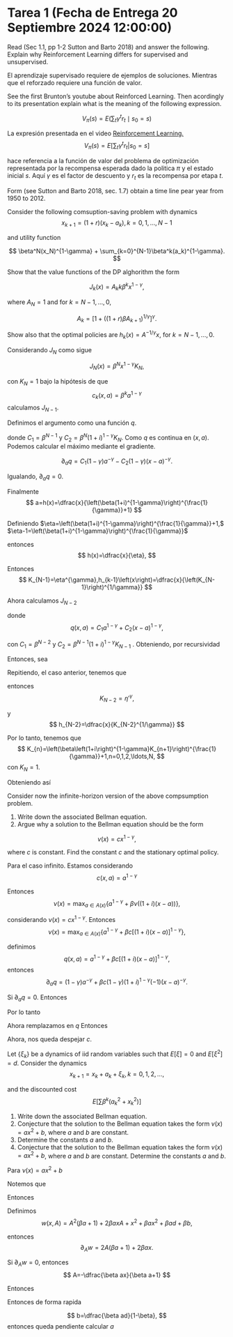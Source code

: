 # Tarea 1 (Fecha de Entrega 20 Septiembre 2024 12:00:00)

:::{#exr-1}
Read (Sec 1.1, pp 1-2 Sutton and Barto 2018) and answer the following. Explain why Reinforcement Learning differs for supervised and unsupervised. 
:::


:::{#sol-s1}
El aprendizaje supervisado requiere de ejemplos de soluciones. Mientras que el reforzado requiere una función de valor. 
:::


:::{#exr-2}

See the first Brunton's youtube about Reinforced Learning. Then acordingly to its presentation explain what is the meaning of the following expression.

$$
V_\pi(s) = E\left(\sum_t\gamma^tr_t\mid s_0=s\right)
$$
:::


:::{#sol-s2}
La expresión presentada en el video [Reinforcement Learning.](https://www.youtube.com/watch?v=0MNVhXEX9to&list=PLMrJAkhIeNNQe1JXNvaFvURxGY4gE9k74)
$$
V_\pi (s) = E\left[\left. \sum_{t}\gamma^t r_t \right| s_0 = s\right]
$$

hace referencia a la función de valor del problema de optimización representada por la recompensa esperada dado la politica $\pi$ y el estado inicial $s$. Aquí $\gamma$ es el factor de descuento y $r_t$ es la recompensa por etapa $t$.
:::




:::{#exr-3}
Form (see Sutton and Barto 2018, sec. 1.7) obtain a time line pear year from 1950 to 2012.
:::







:::{#exr-4}
Consider the following comsuption-saving problem with dynamics
$$
x_{k+1} = (1+r)(x_k-a_k), k = 0,1,\ldots,N-1
$$

and utility function

$$
\beta^N(x_N)^{1-\gamma} + \sum_{k=0}^{N-1}\beta^k(a_k)^{1-\gamma}.
$$

Show that the value functions of the DP alghorithm the form

$$
J_k(x) = A_kk\beta^k x^{1-\gamma},
$$

where $A_N=1$ and for $k=N-1,\ldots,0$,

$$
A_k = \left[1 + \left((1+r)\beta A_{k+1}\right)^{1/\gamma}\right]^\gamma.
$$

Show also that the optimal policies are $h_k(x) = A^{-1/\gamma}x$, for $k = N-1,\ldots,0$.
:::




::: {#sol-4}

::: {#sol-4}

Considerando $J_{N}$ como sigue

$$
J_{N}\left(x\right)=\beta^{N}x^{1-\gamma}K_{N},
$$

con $K_{N}=1$ bajo la hipótesis de que 
$$
c_{k}\left(x,a\right)=\beta^{k}a^{1-\gamma}
$$
 calculamos $J_{N-1}$. 

\begin{align*}
J_{N-1}\left(x\right) & =\max_{a\in A\left(x\right)}\left\{ c_{N-1}(x,a)+J_{N}\left((1+i)(x-a)\right)\right\} \\
 & =\max_{a\in A\left(x\right)}\left\{ \beta^{N-1}a^{1-\gamma}+\beta^{N}\left((1+i)(x-a)\right)^{1-\gamma}\right\} 
\end{align*}

Definimos el argumento como una función $q$.

\begin{align*}
q(x,a) & =\beta^{N-1}a^{1-\gamma}+\beta^{N}\left((1+i)(x-a)\right)^{1-\gamma}\\
 & =C_{1}a^{1-\gamma}+C_{2}\left(x-a\right)^{1-\gamma},
\end{align*}

donde $C_{1}=\beta^{N-1}$ y $C_{2}=\beta^{N}(1+i)^{1-\gamma}K_{N}.$
Como $q$ es continua en $\left(x,a\right)$. Podemos calcular el
máximo mediante el gradiente. 

$$
\partial_{a}q=C_{1}\left(1-\gamma\right)a^{-\gamma}-C_{2}(1-\gamma)\left(x-a\right)^{-\gamma}.
$$

Igualando, $\partial_{a}q=0$. 
\begin{align*}
C_{1}a^{-\gamma} & =C_{2}\left(x-a\right)^{-\gamma}\\
\dfrac{C_{1}}{C_{2}} & =\left(\dfrac{x-a}{a}\right)^{-\gamma}\\
\left(\dfrac{C_{1}}{C_{2}}\right)^{-\frac{1}{\gamma}} & =\frac{x}{a}-1\\
\left(\dfrac{C_{1}}{C_{2}}\right)^{-\frac{1}{\gamma}}+1 & =\frac{x}{a}\\
a & =\dfrac{x}{\left(\dfrac{C_{1}}{C_{2}}\right)^{-\frac{1}{\gamma}}+1}
\end{align*}

Finalmente 
$$
a=h(x)=\dfrac{x}{\left(\beta(1+i)^{1-\gamma}\right)^{\frac{1}{\gamma}}+1}
$$

Definiendo $\eta=\left(\beta(1+i)^{1-\gamma}\right)^{\frac{1}{\gamma}}+1,$
$\eta-1=\left(\beta(1+i)^{1-\gamma}\right)^{\frac{1}{\gamma}}$

entonces 
$$
h(x)=\dfrac{x}{\eta},
$$

\begin{align*}
J_{N-1}(x) & =\beta^{N-1}\left(\dfrac{x}{\eta}\right)^{1-\gamma}+\beta^{N}\left((1+i)\left(x-\dfrac{x}{\eta}\right)\right)^{1-\gamma}\\
 & =\beta^{N-1}x^{1-\gamma}\left(\eta^{\gamma-1}+\beta\left(1+i\right)^{1-\gamma}\left(\dfrac{\eta-1}{\eta}\right)^{1-\gamma}\right)\\
 & =\beta^{N-1}x^{1-\gamma}\eta^{\gamma-1}\left(1+\beta\left(1+i\right)^{1-\gamma}\left(\eta-1\right)^{1-\gamma}\right)\\
 & =\beta^{N-1}x^{1-\gamma}\eta^{\gamma-1}\left(1+\beta\left(1+i\right)^{1-\gamma}\left(\eta-1\right)^{1-\gamma}\right)\\
 & =\beta^{N-1}x^{1-\gamma}\eta^{\gamma-1}\left(1+\beta\left(1+i\right)^{1-\gamma}\left(\left(\beta(1+i)^{1-\gamma}\right)^{\frac{1}{\gamma}}\right)^{1-\gamma}\right)\\
 & =\beta^{N-1}x^{1-\gamma}\eta^{\gamma-1}\left(1+\beta\left(1+i\right)^{1-\gamma}\left(\beta(1+i)^{1-\gamma}\right)^{\frac{1}{\gamma}-1}\right)\\
 & =\beta^{N-1}x^{1-\gamma}\eta^{\gamma-1}\left(1+\beta^{\frac{1}{\gamma}}(1+i)^{\left(1-\gamma\right)\left(\frac{1}{\gamma}-1\right)+1-\gamma}\right)\\
 & =\beta^{N-1}x^{1-\gamma}\eta^{\gamma-1}\left(1+\beta^{\frac{1}{\gamma}}(1+i)^{\left(\frac{1}{\gamma}-1\right)}\right)\\
 & =\beta^{N-1}x^{1-\gamma}\eta^{\gamma},
\end{align*}

Entonces 
$$
K_{N-1}=\eta^{\gamma},h_{k-1}\left(x\right)=\dfrac{x}{\left(K_{N-1}\right)^{1/\gamma}}
$$

Ahora calculamos $J_{N-2}$

\begin{align*}
J_{N-2}\left(x\right) & =\max_{a\in A\left(x\right)}\left\{ \beta^{N-2}a^{1-\gamma}+\beta^{N-1}\left[\left(1+i\right)\left(x-a\right)\right]^{1-\gamma}\eta^{\gamma}\right\} \\
 & =\max_{a\in A\left(x\right)}\left\{ q\left(x,a\right)\right\} ,
\end{align*}

donde 
$$
q\left(x,a\right)=C_{1}a^{1-\gamma}+C_{2}\left(x-a\right)^{1-\gamma},
$$

con $C_{1}=\beta^{N-2}$ y $C_{2}=\beta^{N-1}\left(1+i\right)^{1-\gamma}K_{N-1}$
. Obteniendo, por recursividad 
\begin{align*}
h_{N-2} & =\dfrac{x}{\left(\dfrac{C_{1}}{C_{2}}\right)^{-\frac{1}{\gamma}}+1}\\
 & =\dfrac{x}{\left(\dfrac{1}{\beta\left(1+i\right)^{1-\gamma}K_{N-1}}\right)^{-\frac{1}{\gamma}}+1}\\
 & =\dfrac{x}{\left(\beta\left(1+i\right)^{1-\gamma}K_{N-1}\right)^{\frac{1}{\gamma}}+1}
\end{align*}

Entonces, sea 
\begin{align*}
\eta' & =\left(\beta\left(1+i\right)^{1-\gamma}K_{N-1}\right)^{\frac{1}{\gamma}}+1.
\end{align*}

Repitiendo, el caso anterior, tenemos que 
\begin{align*}
J_{N-2}\left(x\right) & =\beta^{N-2}x^{1-\gamma}\eta_{'}^{\gamma-1}\left(1+K_{N-1}\beta\left(1+i\right)^{1-\gamma}\left(\left(\beta(1+i)^{1-\gamma}K_{N-1}\right)^{\frac{1}{\gamma}}\right)^{1-\gamma}\right)\\
 & =\beta^{N-2}x^{1-\gamma}\eta_{'}^{\gamma-1}\left(1+K_{N-1}\beta\left(1+i\right)^{1-\gamma}\left(\left(\beta(1+i)^{1-\gamma}K_{N-1}\right)^{\frac{1}{\gamma}}\right)^{1-\gamma}\right)\\
 & =\beta^{N-2}x^{1-\gamma}\eta_{'}^{\gamma-1}\left(1+K_{N-1}\beta\left(1+i\right)^{1-\gamma}\left(\beta(1+i)^{1-\gamma}K_{N-1}\right)^{\frac{1}{\gamma}-1}\right)\\
 & =\beta^{N-2}x^{1-\gamma}\eta_{'}^{\gamma-1}\left(1+K_{N-1}\beta\left(1+i\right)^{1-\gamma}(1+i)^{\left(1-\gamma\right)\left(\frac{1}{\gamma}-1\right)}K_{N-1}^{\frac{1}{\gamma}-1}\right)\\
 & =\beta^{N-2}x^{1-\gamma}\eta_{'}^{\gamma-1}\left(1+K_{N-1}\beta^{1/\gamma}\left(1+i\right)^{\frac{1}{\gamma}-1}K_{N-1}^{\frac{1}{\gamma}-1}\right)\\
 & =\beta^{N-2}x^{1-\gamma}\eta_{'}^{\gamma-1}\left(1+\beta^{1/\gamma}\left(1+i\right)^{\frac{1}{\gamma}-1}K_{N-1}^{\frac{1}{\gamma}}\right)\\
 & =\beta^{N-2}x^{1-\gamma}\eta'{}^{\gamma},
\end{align*}

entonces 
$$
K_{N-2}=\eta'{}^{\gamma},
$$

y 
$$
h_{N-2}=\dfrac{x}{K_{N-2}^{1/\gamma}}
$$

Por lo tanto, tenemos que 
$$
K_{n}=\left(\beta\left(1+i\right)^{1-\gamma}K_{n+1}\right)^{\frac{1}{\gamma}}+1,n=0,1,2,\ldots,N,
$$
con $K_{N}=1$. 

Obteniendo así 
\begin{align*}
J_{n}\left(x\right) & =\beta^{n}x^{1-\gamma}K_{n}\\
h_{n}\left(x\right) & =\dfrac{x}{K_{n}^{1/\gamma}}
\end{align*}



:::





:::






:::{#exr-5}
Consider now the infinite-horizon version of the above compsumption problem.

1. Write down the associated Bellman equation.
2. Argue why a solution to the Bellman equation should be the form 

$$
v(x) = cx^{1-\gamma},
$$

where $c$ is constant. Find the constant $c$ and the stationary optimal policy. 

:::










:::{#sol-5}


Para el caso infinito. Estamos considerando 
$$
c\left(x,a\right)=a^{1-\gamma}
$$

Entonces 
$$
\nu\left(x\right)=\max_{a\in A\left(x\right)}\left\{ a^{1-\gamma}+\beta\nu\left(\left(1+i\right)\left(x-a\right)\right)\right\} ,
$$

considerando $\nu\left(x\right)=cx^{1-\gamma}.$ Entonces 
$$
\nu\left(x\right)=\max_{a\in A\left(x\right)}\left\{ a^{1-\gamma}+\beta c\left[\left(1+i\right)\left(x-a\right)\right]^{1-\gamma}\right\} ,
$$

definimos 
$$
q\left(x,a\right)=a^{1-\gamma}+\beta c\left[\left(1+i\right)\left(x-a\right)\right]^{1-\gamma},
$$
entonces 
$$
\partial_{a}q=\left(1-\gamma\right)a^{-\gamma}+\beta c\left(1-\gamma\right)\left(1+i\right)^{1-\gamma}\left(-1\right)\left(x-a\right)^{-\gamma}.
$$

Si $\partial_{a}q=0$. Entonces 

\begin{align*}
a^{-\gamma} & =\beta c\left(1+i\right)^{1-\gamma}\left(x-a\right)^{-\gamma}\\
\left(\beta c\left(1+i\right)^{1-\gamma}\right)^{-1} & =\left(\dfrac{x-a}{a}\right)^{-\gamma}\\
\beta^{-1}c^{-1}\left(1+i\right)^{\gamma-1} & =\left(\dfrac{x}{a}-1\right)^{-\gamma}\\
\left[\beta^{-1}c^{-1}\left(1+i\right)^{\gamma-1}\right]^{-\frac{1}{\gamma}}+1 & =\dfrac{x}{a}
\end{align*}

Por lo tanto 
\begin{align*}
a & =\dfrac{x}{\left[\beta^{-1}c^{-1}\left(1+i\right)^{\gamma-1}\right]^{-\frac{1}{\gamma}}+1}\\
 & =\dfrac{x}{\left[\beta c\left(1+i\right)^{1-\gamma}\right]^{\frac{1}{\gamma}}+1}
\end{align*}

Ahora remplazamos en $q$ 
\begin{align*}
\nu\left(x\right) & =\left(\dfrac{x}{\left[\beta c\left(1+i\right)^{1-\gamma}\right]^{\frac{1}{\gamma}}+1}\right)^{1-\gamma}+\beta c\left[\left(1+i\right)\left(x-\dfrac{x}{\left[\beta c\left(1+i\right)^{1-\gamma}\right]^{\frac{1}{\gamma}}+1}\right)\right]^{1-\gamma}\\
 & =x^{1-\gamma}\left(\dfrac{1}{\left[\beta c\left(1+i\right)^{1-\gamma}\right]^{\frac{1}{\gamma}}+1}\right)+x^{1-\gamma}\left(1+i\right)^{1-\gamma}\beta c\left(1-\dfrac{1}{\left[\beta c\left(1+i\right)^{1-\gamma}\right]^{\frac{1}{\gamma}}+1}\right)^{1-\gamma}\\
 & =x^{1-\gamma}\left[\left(\dfrac{1}{\left[\beta c\left(1+i\right)^{1-\gamma}\right]^{\frac{1}{\gamma}}+1}\right)+\left(1+i\right)^{1-\gamma}\beta c\left(1-\dfrac{1}{\left[\beta c\left(1+i\right)^{1-\gamma}\right]^{\frac{1}{\gamma}}+1}\right)^{1-\gamma}\right].
\end{align*}
Entonces 

\begin{align*}
c & =\left(\dfrac{1}{\left[\beta c\left(1+i\right)^{1-\gamma}\right]^{\frac{1}{\gamma}}+1}\right)^{1-\gamma}+\left(1+i\right)^{1-\gamma}\beta c\left(1-\dfrac{1}{\left[\beta c\left(1+i\right)^{1-\gamma}\right]^{\frac{1}{\gamma}}+1}\right)^{1-\gamma}\\
 & =\left(\dfrac{1}{\left[\beta c\left(1+i\right)^{1-\gamma}\right]^{\frac{1}{\gamma}}+1}\right)^{1-\gamma}+\left(1+i\right)^{1-\gamma}\beta c\left(\dfrac{\left[\beta c\left(1+i\right)^{1-\gamma}\right]^{\frac{1}{\gamma}}}{\left[\beta c\left(1+i\right)^{1-\gamma}\right]^{\frac{1}{\gamma}}+1}\right)^{1-\gamma}\\
 & =\left(\dfrac{1}{\left[\beta c\left(1+i\right)^{1-\gamma}\right]^{\frac{1}{\gamma}}+1}\right)^{1-\gamma}\left(1+\left(1+i\right)^{1-\gamma}\beta c\left(\left[\beta c\left(1+i\right)^{1-\gamma}\right]^{\frac{1}{\gamma}}\right)^{1-\gamma}\right)\\
 & =\left(\dfrac{1}{\left[\beta c\left(1+i\right)^{1-\gamma}\right]^{\frac{1}{\gamma}}+1}\right)^{1-\gamma}\left(1+\left(1+i\right)^{1-\gamma}\beta c\left[\beta c\left(1+i\right)^{1-\gamma}\right]^{\frac{1}{\gamma}-1}\right)\\
 & =\left(\dfrac{1}{\left[\beta c\left(1+i\right)^{1-\gamma}\right]^{\frac{1}{\gamma}}+1}\right)^{1-\gamma}\left(1+\left[\beta c\left(1+i\right)^{1-\gamma}\right]^{\frac{1}{\gamma}}\right)\\
 & =\left(\left[\beta c\left(1+i\right)^{1-\gamma}\right]^{\frac{1}{\gamma}}+1\right)^{\gamma-1}\left(1+\left[\beta c\left(1+i\right)^{1-\gamma}\right]^{\frac{1}{\gamma}}\right)\\
c & =\left(\left[\beta c\left(1+i\right)^{1-\gamma}\right]^{\frac{1}{\gamma}}+1\right)^{\gamma}
\end{align*}

Ahora, nos queda despejar $c$. 
\begin{align*}
c^{\frac{1}{\gamma}} & =\beta^{\frac{1}{\gamma}}c^{\frac{1}{\gamma}}\left(1+i\right)^{\frac{1}{\gamma}-1}+1\\
1 & =\beta^{\frac{1}{\gamma}}\left(1+i\right)^{\frac{1}{\gamma}-1}+c^{-\frac{1}{\gamma}}\\
c^{-\frac{1}{\gamma}} & =1-\beta^{\frac{1}{\gamma}}\left(1+i\right)^{\frac{1}{\gamma}-1}\\
c & =\left(1-\beta^{\frac{1}{\gamma}}\left(1+i\right)^{\frac{1}{\gamma}-1}\right)^{-\gamma}
\end{align*}



:::








:::{#exr-6}
Let $\{\xi_k\}$ be a dynamics of iid random variables such that $E\left[\xi\right] = 0$ and $E\left[\xi^2\right] = d$. Consider the dynamics
$$
x_{k+1} = x_k + a_k + \xi_k, k = 0,1,2,\ldots,
$$

and the discounted cost
$$
E\left[ \sum \beta^k \left(a^2_k + x_k^2\right)\right]
$$

1. Write down the associated Bellman equation.
2. Conjecture that the solution to the Bellman equation takes the form $v(x) = ax^2 + b$, where $a$ and $b$ are constant.
3. Determine the constants $a$ and $b$.
4. Conjecture that the solution to the Bellman equation takes the form $v(x) = ax^2 + b$, where $a$ and $b$ are constant. Determine the constants $a$ and $b$.
:::


:::{#sol-6}



\begin{align*}
\nu\left(x\right) & =\max_{a\in A\left(x\right)}\left\{ c\left(x,a\right)+\nu\left(f\left(x,a\right)\right)\right\} \\
 & =\max_{a\in A\left(x\right)}\left\{ a^{2}+x^{2}+E\left[\nu\left(x+a+\xi\right)\right]\right\} 
\end{align*}

Para $\nu\left(x\right)=ax^{2}+b$

\begin{align*}
\nu\left(x\right) & =\max_{a\in A\left(x\right)}\left\{ c\left(x,a\right)+\beta E\left[\nu\left(f\left(x,a\right)\right)\right]\right\} \\
 & =\max_{a\in A\left(x\right)}\left\{ A^{2}+x^{2}+\beta\left(E\left[a\left(f^{2}\left(x,a\right)\right)\right]+b\right)\right\} \\
 & =\max_{a\in A\left(x\right)}\left\{ A^{2}+x^{2}+\beta\left(aE\left[f^{2}\left(x,a\right)\right]+b\right)\right\} 
\end{align*}

Notemos que 
\begin{align*}
E\left[f^{2}\left(x,A\right)\right] & =E\left[\left(x+A+\xi\right)^{2}\right]\\
 & =E\left[x^{2}+A^{2}+\xi^{2}+2xA+2x\xi+2\xi A\right]\\
 & =x^{2}+A^{2}+E\left[\xi^{2}\right]+2xA+2xE\left[\xi\right]+2AE\left[\xi\right]\\
 & =x^{2}+A^{2}+d+2xA
\end{align*}

Entonces 
\begin{align*}
ax^{2}+b & =\max_{a\in A\left(x\right)}\left\{ A^{2}+x^{2}+\beta\left[a\left(x^{2}+A^{2}+d+2xA\right)+b\right]\right\} \\
 & =\max_{a\in A\left(x\right)}\left\{ A^{2}+x^{2}+\beta a\left(x^{2}+A^{2}+d+2xA\right)+\beta b\right\} \\
 & =\max_{a\in A\left(x\right)}\left\{ A^{2}+x^{2}+\beta ax^{2}+\beta aA^{2}+\beta ad+2\beta axA+\beta b\right\} \\
 & =\max_{a\in A\left(x\right)}\left\{ A^{2}\left(\beta a+1\right)+2\beta axA+x^{2}+\beta ax^{2}+\beta ad+\beta b\right\} 
\end{align*}

Definimos 
$$
w\left(x,A\right)=A^{2}\left(\beta a+1\right)+2\beta axA+x^{2}+\beta ax^{2}+\beta ad+\beta b,
$$

entonces 
$$
\partial_{A}w=2A\left(\beta a+1\right)+2\beta ax.
$$

Si $\partial_{A}w=0$, entonces 
$$
A=-\dfrac{\beta ax}{\beta a+1}
$$

Entonces
\begin{align*}
\nu\left(x\right) & =\left(\beta ax\right)^{2}-2\dfrac{\left(\beta ax\right)^{2}}{\beta a+1}+x^{2}+\beta ax^{2}+\beta ad+\beta b\\
 & =x^{2}\left(\left[\beta a\right]^{2}-2\dfrac{\left(\beta a\right)^{2}}{\beta a+1}+1+\beta a\right)+\beta ad+\beta b
\end{align*}

Entonces 
\begin{align*}
a & =\left[\beta a\right]^{2}-2\dfrac{\left(\beta a\right)^{2}}{\beta a+1}+1+\beta a\\
b & =\beta ad+\beta b,
\end{align*}
de forma rapida 

$$
b=\dfrac{\beta ad}{1-\beta},
$$
entonces queda pendiente calcular $a$ 

\begin{align*}
a & =\left[\beta a\right]^{2}-2\dfrac{\left(\beta a\right)^{2}}{\beta a+1}+1+\beta a.\\
0 & =\left(\beta a\right)^{2}\left(1-\dfrac{2}{\beta a+1}\right)+1+\left(\beta-1\right)a\\
 & =\left(\beta a\right)^{2}\left(\beta a+1-2\right)+\beta a+1+\left(a\beta-a\right)\left(\beta a+1\right)\\
 & =\left(\beta a\right)^{2}\left(\beta a-1\right)+\beta a+1+\left[\left(a\beta\right)^{2}+a\beta-\beta a^{2}-a\right]\\
 & =\left(\beta a\right)^{3}+2a\beta+1-\beta a^{2}-a\\
 & =\beta^{3}a^{3}-\beta a^{2}+\left(2\beta-1\right)a+1
\end{align*}

:::